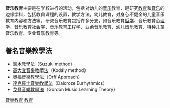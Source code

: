 {{Unreferenced|time=2019-05-21T16:21:35+00:00}}

'''音乐教育'''主要是在学校进行的活动，包括对幼儿的[[音乐|音乐]]教育，是研究[[教育|教育]]和[[音乐|音乐]]的边缘学科，包括教育课程的设置，教学方法，幼儿教育，对身心不健全的儿童音乐教育内容和方法等。研究音乐教育包括许多分支，如音乐教育[[哲学|哲学]]、音乐教育[[心理学|心理学]]、音乐教育[[社会学|社会学]]、音乐教育[[工程|工程]]学、业余音乐教育、幼儿音乐教育、特种儿童音乐教育、专业音乐教育等。

== 著名音樂教學法 ==
* [[鈴木教學法|鈴木教學法]]（Suzuki method）
* [[高大宜音樂教學法|高大宜音樂教學法]]（Kodály method）
* [[奧福教學法|奧福音樂教學法]]（Orff Approach）
* [[達克羅士音樂教學法|達克羅士音樂教學法]]（Dalcroze Eurhythmics）
* [[戈登音樂教學法|戈登音樂教學法]]（Gordon Music Learning Theory）

{{Music portal}}
{{Education}}
{{Authority control}}
[[Category:音樂教育|]]
[[Category:音樂相關職業|教育]]